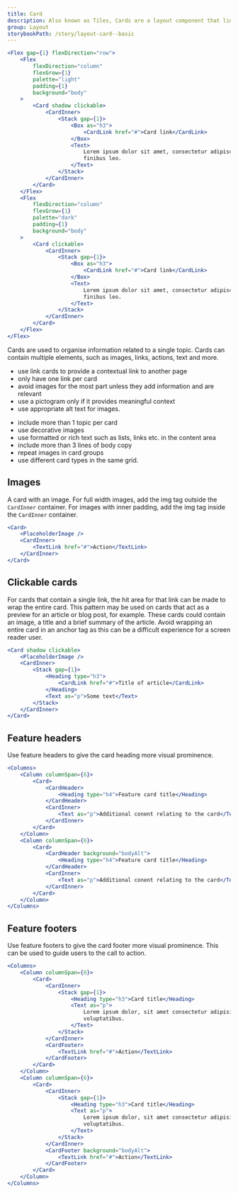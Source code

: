 ```yaml
---
title: Card
description: Also known as Tiles, Cards are a layout component that link to more information on a topic.
group: Layout
storybookPath: /story/layout-card--basic
---
```


```jsx live
<Flex gap={1} flexDirection="row">
	<Flex
		flexDirection="column"
		flexGrow={1}
		palette="light"
		padding={1}
		background="body"
	>
		<Card shadow clickable>
			<CardInner>
				<Stack gap={1}>
					<Box as="h3">
						<CardLink href="#">Card link</CardLink>
					</Box>
					<Text>
						Lorem ipsum dolor sit amet, consectetur adipiscing elit. Cras non
						finibus leo.
					</Text>
				</Stack>
			</CardInner>
		</Card>
	</Flex>
	<Flex
		flexDirection="column"
		flexGrow={1}
		palette="dark"
		padding={1}
		background="body"
	>
		<Card clickable>
			<CardInner>
				<Stack gap={1}>
					<Box as="h3">
						<CardLink href="#">Card link</CardLink>
					</Box>
					<Text>
						Lorem ipsum dolor sit amet, consectetur adipiscing elit. Cras non
						finibus leo.
					</Text>
				</Stack>
			</CardInner>
		</Card>
	</Flex>
</Flex>
```

Cards are used to organise information related to a single topic. Cards can contain multiple elements, such as images, links, actions, text and more.

<DoHeading />

- use link cards to provide a contextual link to another page
- only have one link per card
- avoid images for the most part unless they add information and are relevant
- use a pictogram only if it provides meaningful context
- use appropriate alt text for images.

<DontHeading />

- include more than 1 topic per card
- use decorative images
- use formatted or rich text such as lists, links etc. in the content area
- include more than 3 lines of body copy
- repeat images in card groups
- use different card types in the same grid.

## Images

A card with an image. For full width images, add the img tag outside the `CardInner` container. For images with inner padding, add the img tag inside the `CardInner` container.

```jsx live
<Card>
	<PlaceholderImage />
	<CardInner>
		<TextLink href="#">Action</TextLink>
	</CardInner>
</Card>
```

## Clickable cards

For cards that contain a single link, the hit area for that link can be made to wrap the entire card. This pattern may be used on cards that act as a preview for an article or blog post, for example. These cards could contain an image, a title and a brief summary of the article. Avoid wrapping an entire card in an anchor tag as this can be a difficult experience for a screen reader user.

```jsx live
<Card shadow clickable>
	<PlaceholderImage />
	<CardInner>
		<Stack gap={1}>
			<Heading type="h3">
				<CardLink href="#">Title of article</CardLink>
			</Heading>
			<Text as="p">Some text</Text>
		</Stack>
	</CardInner>
</Card>
```

## Feature headers

Use feature headers to give the card heading more visual prominence.

```jsx live
<Columns>
	<Column columnSpan={6}>
		<Card>
			<CardHeader>
				<Heading type="h4">Feature card title</Heading>
			</CardHeader>
			<CardInner>
				<Text as="p">Additional conent relating to the card</Text>
			</CardInner>
		</Card>
	</Column>
	<Column columnSpan={6}>
		<Card>
			<CardHeader background="bodyAlt">
				<Heading type="h4">Feature card title</Heading>
			</CardHeader>
			<CardInner>
				<Text as="p">Additional conent relating to the card</Text>
			</CardInner>
		</Card>
	</Column>
</Columns>
```

## Feature footers

Use feature footers to give the card footer more visual prominence. This can be used to guide users to the call to action.

```jsx live
<Columns>
	<Column columnSpan={6}>
		<Card>
			<CardInner>
				<Stack gap={1}>
					<Heading type="h3">Card title</Heading>
					<Text as="p">
						Lorem ipsum dolor, sit amet consectetur adipisicing elit. In,
						voluptatibus.
					</Text>
				</Stack>
			</CardInner>
			<CardFooter>
				<TextLink href="#">Action</TextLink>
			</CardFooter>
		</Card>
	</Column>
	<Column columnSpan={6}>
		<Card>
			<CardInner>
				<Stack gap={1}>
					<Heading type="h3">Card title</Heading>
					<Text as="p">
						Lorem ipsum dolor, sit amet consectetur adipisicing elit. In,
						voluptatibus.
					</Text>
				</Stack>
			</CardInner>
			<CardFooter background="bodyAlt">
				<TextLink href="#">Action</TextLink>
			</CardFooter>
		</Card>
	</Column>
</Columns>
```
